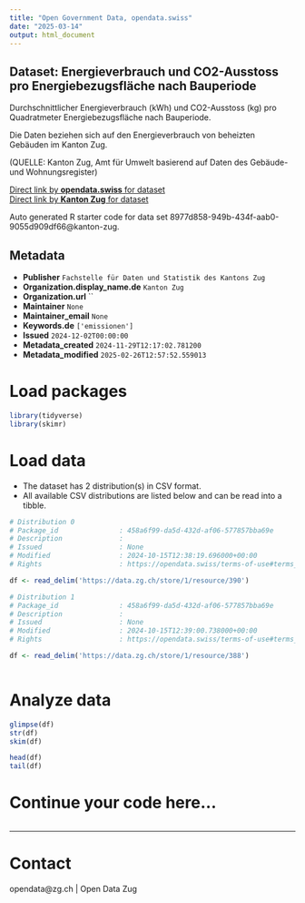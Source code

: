 ```yaml
---
title: "Open Government Data, opendata.swiss"
date: "2025-03-14"
output: html_document
---
```


## Dataset: Energieverbrauch und CO2-Ausstoss pro Energiebezugsfläche nach Bauperiode

Durchschnittlicher Energieverbrauch (kWh) und CO2-Ausstoss (kg) pro Quadratmeter Energiebezugsfläche nach Bauperiode.

Die Daten beziehen sich auf den Energieverbrauch von beheizten Gebäuden im Kanton Zug.

(QUELLE: Kanton Zug, Amt für Umwelt basierend auf Daten des Gebäude- und Wohnungsregister)

[Direct link by **opendata.swiss** for dataset](https://opendata.swiss/de/dataset/energieverbrauch-und-co2-ausstoss-pro-energiebezugsflache-nach-bauperiode)<br>
[Direct link by **Kanton Zug** for dataset](https://www.zg.ch/behoerden/gesundheitsdirektion/statistikfachstelle/themen/18-energie)

Auto generated R starter code for data set 8977d858-949b-434f-aab0-9055d909df66@kanton-zug.

## Metadata

- **Publisher** `Fachstelle für Daten und Statistik des Kantons Zug`
- **Organization.display_name.de** `Kanton Zug`
- **Organization.url** ``
- **Maintainer** `None`
- **Maintainer_email** `None`
- **Keywords.de** `['emissionen']`
- **Issued** `2024-12-02T00:00:00`
- **Metadata_created** `2024-11-29T12:17:02.781200`
- **Metadata_modified** `2025-02-26T12:57:52.559013`


# Load packages

```r

library(tidyverse)
library(skimr)

```

# Load data

-   The dataset has 2 distribution(s) in CSV format.
-   All available CSV distributions are listed below and can be read into a tibble.

```r

# Distribution 0
# Package_id               : 458a6f99-da5d-432d-af06-577857bba69e
# Description              : 
# Issued                   : None
# Modified                 : 2024-10-15T12:38:19.696000+00:00
# Rights                   : https://opendata.swiss/terms-of-use#terms_by

df <- read_delim('https://data.zg.ch/store/1/resource/390')

# Distribution 1
# Package_id               : 458a6f99-da5d-432d-af06-577857bba69e
# Description              : 
# Issued                   : None
# Modified                 : 2024-10-15T12:39:00.738000+00:00
# Rights                   : https://opendata.swiss/terms-of-use#terms_by

df <- read_delim('https://data.zg.ch/store/1/resource/388')



```

# Analyze data

```r

glimpse(df)
str(df)
skim(df)

head(df)
tail(df)

```

# Continue your code here...

```r

```

------------------------------------------------------------------------

# Contact

opendata@zg.ch | Open Data Zug
